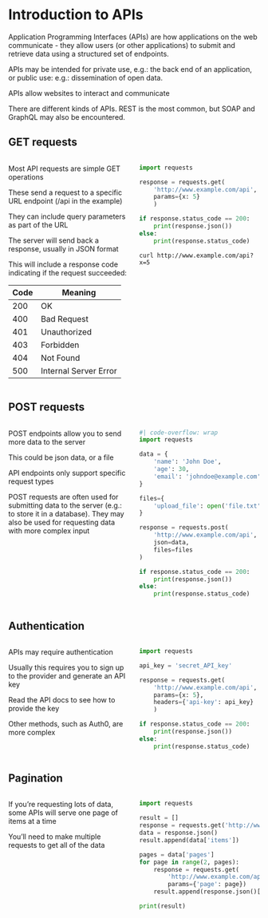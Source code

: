 # Introduction to APIs

Application Programming Interfaces (APIs) are how applications on the web communicate - they allow users (or other applications) to submit and retrieve data using a structured set of endpoints. 

APIs may be intended for private use, e.g.: the back end of an application, or public use: e.g.: dissemination of open data.

APIs allow websites to interact and communicate

There are different kinds of APIs. REST is the most common, but SOAP and GraphQL may also be encountered.

## GET requests

::::{.columns}
:::{.column width="50%"}
Most API requests are simple GET operations

These send a request to a specific URL endpoint (/api in the example)

They can include query parameters as part of the URL

The server will send back a response, usually in JSON format

This will include a response code indicating if the request succeeded:

| Code | Meaning |
|------|---------|
| 200  | OK      |
| 400  | Bad Request |
| 401  | Unauthorized |
| 403  | Forbidden |
| 404  | Not Found |
| 500  | Internal Server Error |

:::
:::{.column width="50%"}
```python
import requests

response = requests.get(
    'http://www.example.com/api',
    params={x: 5}
    )

if response.status_code == 200:
    print(response.json())
else:
    print(response.status_code)
```
<!-- ```R
library(httr)
library(jsonlite)

response <- GET(
    url = "http://www.example.com/api",
    query = list(x = 5)
)

if (status_code(response) == 200) {
    data = fromJSON(rawToChar(res$content))
    print(data)
} else {
    print(status_code(response))
}
``` -->
```
curl http://www.example.com/api?x=5
```

:::
::::


## POST requests

::::{.columns}
:::{.column width="50%"}
POST endpoints allow you to send more data to the server

This could be json data, or a file

API endpoints only support specific request types

POST requests are often used for submitting data to the server (e.g.: to store it in a database). They may also be used for requesting data with more complex input
:::
:::{.column width="50%"}
```python
#| code-overflow: wrap
import requests

data = {
    'name': 'John Doe',
    'age': 30,
    'email': 'johndoe@example.com'
}

files={ 
    'upload_file': open('file.txt', 'rb') 
}

response = requests.post(
    'http://www.example.com/api',
    json=data,
    files=files
)

if response.status_code == 200:
    print(response.json())
else:
    print(response.status_code)
```
:::
::::

## Authentication

::::{.columns}
:::{.column width="50%"}
APIs may require authentication

Usually this requires you to sign up to the provider and generate an API key

Read the API docs to see how to provide the key

Other methods, such as Auth0, are more complex
:::
:::{.column width="50%"}
```python
import requests

api_key = 'secret_API_key'

response = requests.get(
    'http://www.example.com/api',
    params={x: 5},
    headers={'api-key': api_key}
    )

if response.status_code == 200:
    print(response.json())
else:
    print(response.status_code)
```
:::
::::

## Pagination

::::{.columns}
:::{.column width="50%"}
If you're requesting lots of data, some APIs will serve one page of items at a time

You'll need to make multiple requests to get all of the data
:::
:::{.column width="50%"}
```python
import requests

result = []
response = requests.get('http://www.example.com/api')
data = response.json()
result.append(data['items'])

pages = data['pages']
for page in range(2, pages):
    response = requests.get(
        'http://www.example.com/api',
        params={'page': page})
    result.append(response.json()['items']

print(result)
```
:::
::::